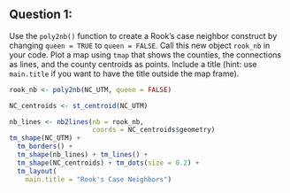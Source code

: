 ## Question 1: 
Use the `poly2nb()` function to create a Rook's case neighbor construct by changing `queen = TRUE` to `queen = FALSE`. Call this new object `rook_nb` in your code. Plot a map using `tmap` that shows the counties, the connections as lines, and the county centroids as points. Include a title (hint: use `main.title` if you want to have the title outside the map frame).

```r

rook_nb <- poly2nb(NC_UTM, queen = FALSE)

NC_centroids <- st_centroid(NC_UTM)

nb_lines <- nb2lines(nb = rook_nb,
                     coords = NC_centroids$geometry)
tm_shape(NC_UTM) +
  tm_borders() +
  tm_shape(nb_lines) + tm_lines() +
  tm_shape(NC_centroids) + tm_dots(size = 0.2) +
  tm_layout(
    main.title = "Rook's Case Neighbors")

```

